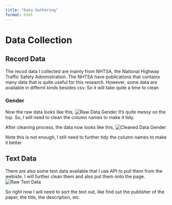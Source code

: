 ```yaml
---
title: "Data Gathering"
format: html
---
```


# Data Collection

## Record Data

The recod data I collected are mainly from NHTSA, the National Highway Traffic Safety Administration. The NHTSA have publications that contains many data that is quite useful for this research. However, some data are available in differnt kinds besides csv. So it will take quite a time to clean

### Gender
Now the raw data looks like this,
![Raw Data Gender](images/Raw%20data%20gender.jpg)
It's quite messy on the top. So, I will need to clean the column names to make it tidy. 

After cleaning process, the data now looks like this, 
![Cleaned Data Gender](images/Cleaned%20Data%20gender.jpg)

Note this is not enough, I still need to further tidy the column names to make it better

## Text Data 

There are also some text data available that I use API to pull them from the webiste. I will further clean them and also put them onto the page.
![Raw Text Data](images/Raw%20text%20data.jpg)

So right now I will need to sort the text out, like find out the publisher of the paper, the title, the description, etc.
